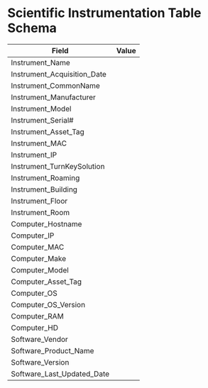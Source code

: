 # Scientific Instrumentation Table Schema

| Field                          | Value |
|--------------------------------|-------|
| Instrument_Name                |       |
| Instrument_Acquisition_Date    |       |
| Instrument_CommonName          |       |
| Instrument_Manufacturer        |       |
| Instrument_Model               |       |
| Instrument_Serial#             |       |
| Instrument_Asset_Tag           |       |
| Instrument_MAC                 |       |
| Instrument_IP                  |       |
| Instrument_TurnKeySolution     |       |
| Instrument_Roaming             |       |
| Instrument_Building            |       |
| Instrument_Floor               |       |
| Instrument_Room                |       |
| Computer_Hostname              |       |
| Computer_IP                    |       |
| Computer_MAC                   |       |
| Computer_Make                  |       |
| Computer_Model                 |       |
| Computer_Asset_Tag             |       |
| Computer_OS                    |       |
| Computer_OS_Version            |       |
| Computer_RAM                   |       |
| Computer_HD                    |       |
| Software_Vendor                |       |
| Software_Product_Name          |       |
| Software_Version               |       |
| Software_Last_Updated_Date     |       |